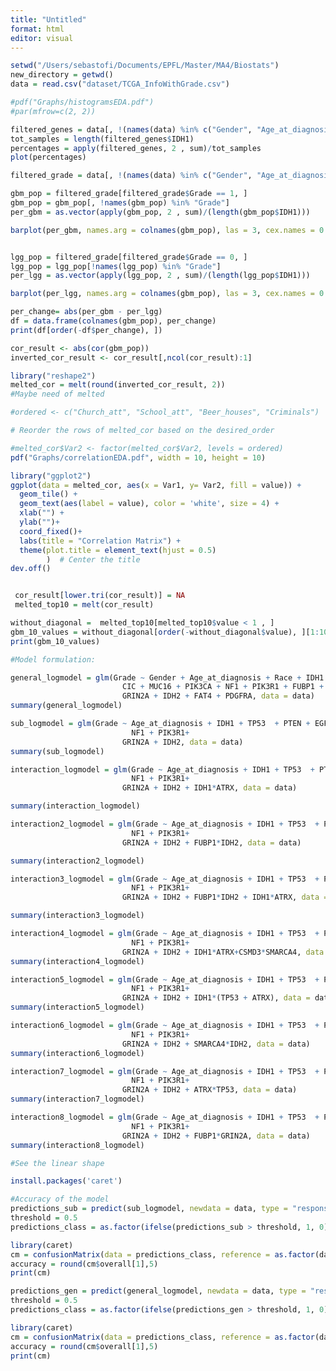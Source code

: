 ```yaml
---
title: "Untitled"
format: html
editor: visual
---
```


```r
setwd("/Users/sebastofi/Documents/EPFL/Master/MA4/Biostats")
new_directory = getwd()
data = read.csv("dataset/TCGA_InfoWithGrade.csv")

#pdf("Graphs/histogramsEDA.pdf")
#par(mfrow=c(2, 2))

filtered_genes = data[, !(names(data) %in% c("Gender", "Age_at_diagnosis", "Grade", "Race"))]
tot_samples = length(filtered_genes$IDH1)
percentages = apply(filtered_genes, 2 , sum)/tot_samples
plot(percentages)

filtered_grade = data[, !(names(data) %in% c("Gender", "Age_at_diagnosis", "Race"))]

gbm_pop = filtered_grade[filtered_grade$Grade == 1, ]
gbm_pop = gbm_pop[, !names(gbm_pop) %in% "Grade"]
per_gbm = as.vector(apply(gbm_pop, 2 , sum)/(length(gbm_pop$IDH1)))

barplot(per_gbm, names.arg = colnames(gbm_pop), las = 3, cex.names = 0.8, ylim = c(0,1))


lgg_pop = filtered_grade[filtered_grade$Grade == 0, ]
lgg_pop = lgg_pop[!names(lgg_pop) %in% "Grade"]
per_lgg = as.vector(apply(lgg_pop, 2 , sum)/(length(lgg_pop$IDH1)))

barplot(per_lgg, names.arg = colnames(gbm_pop), las = 3, cex.names = 0.8, ylim = c(0,1))

per_change= abs(per_gbm - per_lgg)
df = data.frame(colnames(gbm_pop), per_change)
print(df[order(-df$per_change), ])
```

```r
cor_result <- abs(cor(gbm_pop))
inverted_cor_result <- cor_result[,ncol(cor_result):1]

library("reshape2")
melted_cor = melt(round(inverted_cor_result, 2))
#Maybe need of melted

#ordered <- c("Church_att", "School_att", "Beer_houses", "Criminals")

# Reorder the rows of melted_cor based on the desired_order

#melted_cor$Var2 <- factor(melted_cor$Var2, levels = ordered)
pdf("Graphs/correlationEDA.pdf", width = 10, height = 10)

library("ggplot2")
ggplot(data = melted_cor, aes(x = Var1, y= Var2, fill = value)) +
  geom_tile() +
  geom_text(aes(label = value), color = 'white', size = 4) +
  xlab("") +
  ylab("")+
  coord_fixed()+
  labs(title = "Correlation Matrix") +
  theme(plot.title = element_text(hjust = 0.5)
        )  # Center the title
dev.off()


 cor_result[lower.tri(cor_result)] = NA
 melted_top10 = melt(cor_result)

without_diagonal =  melted_top10[melted_top10$value < 1 , ]
gbm_10_values = without_diagonal[order(-without_diagonal$value), ][1:100, ]
print(gbm_10_values)
```

```r
#Model formulation:

general_logmodel = glm(Grade ~ Gender + Age_at_diagnosis + Race + IDH1 + TP53 + ATRX + PTEN + EGFR +
                         CIC + MUC16 + PIK3CA + NF1 + PIK3R1 + FUBP1 + RB1 + NOTCH1 + BCOR + CSMD3 + SMARCA4+
                         GRIN2A + IDH2 + FAT4 + PDGFRA, data = data)
summary(general_logmodel)

```

```r
sub_logmodel = glm(Grade ~ Age_at_diagnosis + IDH1 + TP53  + PTEN + EGFR +
                           NF1 + PIK3R1+
                         GRIN2A + IDH2, data = data)
summary(sub_logmodel)
```

```r

interaction_logmodel = glm(Grade ~ Age_at_diagnosis + IDH1 + TP53  + PTEN + EGFR +
                           NF1 + PIK3R1+
                         GRIN2A + IDH2 + IDH1*ATRX, data = data)

summary(interaction_logmodel)
```

```r
interaction2_logmodel = glm(Grade ~ Age_at_diagnosis + IDH1 + TP53  + PTEN + EGFR +
                           NF1 + PIK3R1+
                         GRIN2A + IDH2 + FUBP1*IDH2, data = data)

summary(interaction2_logmodel)

```

```r
interaction3_logmodel = glm(Grade ~ Age_at_diagnosis + IDH1 + TP53  + PTEN + EGFR +
                           NF1 + PIK3R1+
                         GRIN2A + IDH2 + FUBP1*IDH2 + IDH1*ATRX, data = data)

summary(interaction3_logmodel)
```

```r
interaction4_logmodel = glm(Grade ~ Age_at_diagnosis + IDH1 + TP53  + PTEN + EGFR +
                           NF1 + PIK3R1+
                         GRIN2A + IDH2 + IDH1*ATRX+CSMD3*SMARCA4, data = data)
summary(interaction4_logmodel)
```

```r
interaction5_logmodel = glm(Grade ~ Age_at_diagnosis + IDH1 + TP53  + PTEN + EGFR +
                           NF1 + PIK3R1+
                         GRIN2A + IDH2 + IDH1*(TP53 + ATRX), data = data)
summary(interaction5_logmodel)
```

```r
interaction6_logmodel = glm(Grade ~ Age_at_diagnosis + IDH1 + TP53  + PTEN + EGFR +
                           NF1 + PIK3R1+
                         GRIN2A + IDH2 + SMARCA4*IDH2, data = data)
summary(interaction6_logmodel)
```

```r
interaction7_logmodel = glm(Grade ~ Age_at_diagnosis + IDH1 + TP53  + PTEN + EGFR +
                           NF1 + PIK3R1+
                         GRIN2A + IDH2 + ATRX*TP53, data = data)
summary(interaction7_logmodel)
```

```r
interaction8_logmodel = glm(Grade ~ Age_at_diagnosis + IDH1 + TP53  + PTEN + EGFR +
                           NF1 + PIK3R1+
                         GRIN2A + IDH2 + FUBP1*GRIN2A, data = data)
summary(interaction8_logmodel)
```

```r
#See the linear shape
```

```r
install.packages('caret')
```

```r
#Accuracy of the model
predictions_sub = predict(sub_logmodel, newdata = data, type = "response")
threshold = 0.5
predictions_class = as.factor(ifelse(predictions_sub > threshold, 1, 0))

library(caret)
cm = confusionMatrix(data = predictions_class, reference = as.factor(data$Grade))
accuracy = round(cm$overall[1],5)
print(cm)
```

```r
predictions_gen = predict(general_logmodel, newdata = data, type = "response")
threshold = 0.5
predictions_class = as.factor(ifelse(predictions_gen > threshold, 1, 0))

library(caret)
cm = confusionMatrix(data = predictions_class, reference = as.factor(data$Grade))
accuracy = round(cm$overall[1],5)
print(cm)
```
